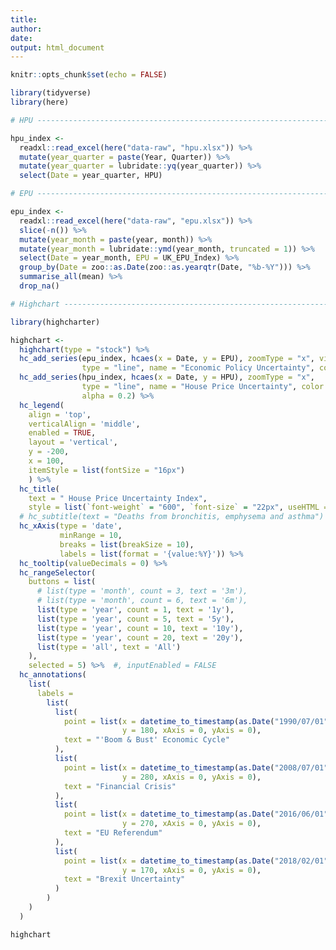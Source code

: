 ```yaml
---
title: 
author: 
date: 
output: html_document
---
```


```r
knitr::opts_chunk$set(echo = FALSE)
```



```r
library(tidyverse)
library(here)

# HPU ---------------------------------------------------------------------

hpu_index <-
  readxl::read_excel(here("data-raw", "hpu.xlsx")) %>% 
  mutate(year_quarter = paste(Year, Quarter)) %>% 
  mutate(year_quarter = lubridate::yq(year_quarter)) %>% 
  select(Date = year_quarter, HPU)

# EPU ---------------------------------------------------------------------

epu_index <-
  readxl::read_excel(here("data-raw", "epu.xlsx")) %>% 
  slice(-n()) %>% 
  mutate(year_month = paste(year, month)) %>%
  mutate(year_month = lubridate::ymd(year_month, truncated = 1)) %>%
  select(Date = year_month, EPU = UK_EPU_Index) %>%
  group_by(Date = zoo::as.Date(zoo::as.yearqtr(Date, "%b-%Y"))) %>%
  summarise_all(mean) %>% 
  drop_na()

# Highchart ---------------------------------------------------------------

library(highcharter)

highchart <-
  highchart(type = "stock") %>%
  hc_add_series(epu_index, hcaes(x = Date, y = EPU), zoomType = "x", visible = FALSE,
                type = "line", name = "Economic Policy Uncertainty", color = "#222d32")  %>%
  hc_add_series(hpu_index, hcaes(x = Date, y = HPU), zoomType = "x",
                type = "line", name = "House Price Uncertainty", color = "#B22222",
                alpha = 0.2) %>%
  hc_legend(
    align = 'top',
    verticalAlign = 'middle',
    enabled = TRUE, 
    layout = 'vertical',
    y = -200,
    x = 100,
    itemStyle = list(fontSize = "16px")
    ) %>% 
  hc_title(
    text = " House Price Uncertainty Index",
    style = list(`font-weight` = "600", `font-size` = "22px", useHTML = TRUE)) %>% 
  # hc_subtitle(text = "Deaths from bronchitis, emphysema and asthma") %>% 
  hc_xAxis(type = 'date',
           minRange = 10,
           breaks = list(breakSize = 10),
           labels = list(format = '{value:%Y}')) %>%
  hc_tooltip(valueDecimals = 0) %>%
  hc_rangeSelector(
    buttons = list(
      # list(type = 'month', count = 3, text = '3m'),
      # list(type = 'month', count = 6, text = '6m'),
      list(type = 'year', count = 1, text = '1y'),
      list(type = 'year', count = 5, text = '5y'),
      list(type = 'year', count = 10, text = '10y'),
      list(type = 'year', count = 20, text = '20y'),
      list(type = 'all', text = 'All')
    ),
    selected = 5) %>%  #, inputEnabled = FALSE
  hc_annotations(
    list(
      labels =
        list(
          list(
            point = list(x = datetime_to_timestamp(as.Date("1990/07/01")), 
                         y = 180, xAxis = 0, yAxis = 0),
            text = "'Boom & Bust' Economic Cycle"
          ),
          list(
            point = list(x = datetime_to_timestamp(as.Date("2008/07/01")), 
                         y = 280, xAxis = 0, yAxis = 0),
            text = "Financial Crisis"
          ),
          list(
            point = list(x = datetime_to_timestamp(as.Date("2016/06/01")), 
                         y = 270, xAxis = 0, yAxis = 0),
            text = "EU Referendum"
          ),
          list(
            point = list(x = datetime_to_timestamp(as.Date("2018/02/01")), 
                         y = 170, xAxis = 0, yAxis = 0),
            text = "Brexit Uncertainty"
          )
        )
    )
  )

highchart
```


